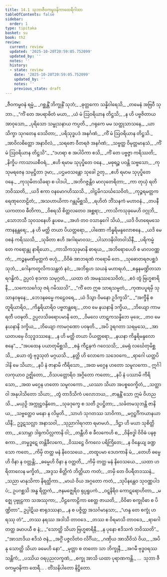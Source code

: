 ```yaml
---
title: 14.1 သုဘာဇီဝကမ္ဗဝနိကာထေရီဂါထာ
tableOfContents: false
sidebar:
  order: 1
type: tipitaka
basket: su
book: th2
review:
  current: review
  updated: '2025-10-20T20:59:05.752099'
  updated_by: ''
  notes: ''
  history:
  - state: review
    date: '2025-10-20T20:59:05.752099'
    updated_by: ''
    notes: ''
    previous_state: draft
---
```



<DynamicBreadcrumb />


<ReviewStatus review={frontmatter.review} showDetails={true} />

<HypothesisAnnotation frontmatter={frontmatter} />

<Division number="368" book="th2" e="ch" v="19" p="420">

<Paragraph number="452" type="verses" book="th2">
_ဇီဝကမ္ဗဝနံ ရမ္မံ,_  
_ဂစ္ဆန္တိံ ဘိက္ခုနိံ သုဘံ;_  
_ဓုတ္တကော သန္နိဝါရေသိ,_  
_တမေနံ အဗြဝီ သုဘာ._  

</Paragraph>

</Division>
<Division number="369" book="th2" e="ch" v="19" p="420">

<Paragraph number="453" type="verses" book="th2">
_“ကိံ တေ အပရာဓိတံ မယာ,_  
_ယံ မံ ဩဝရိယာန တိဋ္ဌသိ;_  
_န ဟိ ပဗ္ဗဇိတာယ အာဝုသော,_  
_ပုရိသော သမ္ဖုသနာယ ကပ္ပတိ._  

</Paragraph>

</Division>
<Division number="370" book="th2" e="ch" v="19" p="420">

<Paragraph number="454" type="verses" book="th2">
_ဂရုကေ မမ သတ္ထုသာသနေ,_  
_ယာ သိက္ခာ သုဂတေန ဒေသိတာ;_  
_ပရိသုဒ္ဓပဒံ အနင်္ဂဏံ,_  
_ကိံ မံ ဩဝရိယာန တိဋ္ဌသိ._  

</Paragraph>

</Division>
<Division number="371" book="th2" e="ch" v="19" p="420">

<Paragraph number="455" type="verses" book="th2">
_အာဝိလစိတ္တော အနာဝိလံ,_  
_သရဇော ဝီတရဇံ အနင်္ဂဏံ;_  
_သဗ္ဗတ္ထ ဝိမုတ္တမာနသံ,_  
_ကိံ မံ ဩဝရိယာန တိဋ္ဌသိ”._  

</Paragraph>

</Division>
<Division number="372" book="th2" e="ch" v="19" p="420">

<Paragraph number="456" type="verses" book="th2">
_“ဒဟရာ စ အပါပိကာ စသိ,_  
_ကိံ တေ ပဗ္ဗဇ္ဇာ ကရိဿတိ;_  
_နိက္ခိပ ကာသာယစီဝရံ,_  
_ဧဟိ ရမာမ သုပုပ္ဖိတေ ဝနေ._  

</Paragraph>

</Division>
<Division number="373" book="th2" e="ch" v="19" p="420">

<Paragraph number="457" type="verses" book="th2">
_မဓုရဉ္စ ပဝန္တိ သဗ္ဗသော,_  
_ကုသုမရဇေန သမုဋ္ဌိတာ ဒုမာ;_  
_ပဌမဝသန္တော သုခေါ ဥတု,_  
_ဧဟိ ရမာမ သုပုပ္ဖိတေ ဝနေ._  

</Paragraph>

</Division>
<Division number="374" book="th2" e="ch" v="19" p="420">

<Paragraph number="458" type="verses" book="th2">
_ကုသုမိတသိခရာ စ ပါဒပါ,_  
_အဘိဂဇ္ဇန္တိဝ မာလုတေရိတာ;_  
_ကာ တုယှံ ရတိ ဘဝိဿတိ,_  
_ယဒိ ဧကာ ဝနမောဂဟိဿသိ._  

</Paragraph>

</Division>
<Division number="375" book="th2" e="ch" v="19" p="421">

<Paragraph number="459" type="verses" book="th2">
_ဝါဠမိဂသင်္ဃသေဝိတံ,_  
_ကုဉ္ဇရမတ္တကရေဏုလောဠိတံ;_  
_အသဟာယိကာ ဂန္တုမိစ္ဆသိ,_  
_ရဟိတံ ဘိံသနကံ မဟာဝနံ._  

</Paragraph>

</Division>
<Division number="376" book="th2" e="ch" v="19" p="421">

<Paragraph number="460" type="verses" book="th2">
_တပနီယကတာဝ ဓီတိကာ,_  
_ဝိစရသိ စိတ္တလတေဝ အစ္ဆရာ;_  
_ကာသိကသုခုမေဟိ ဝဂ္ဂုဘိ,_  
_သောဘသီ သုဝသနေဟိ နူပမေ._  

</Paragraph>

</Division>
<Division number="377" book="th2" e="ch" v="19" p="421">

<Paragraph number="461" type="verses" book="th2">
_အဟံ တဝ ဝသာနုဂေါ သိယံ,_  
_ယဒိ ဝိဟရေမသေ ကာနနန္တရေ;_  
_န ဟိ မတ္ထိ တယာ ပိယတ္တရော,_  
_ပါဏော ကိန္နရိမန္ဒလောစနေ._  

</Paragraph>

</Division>
<Division number="378" book="th2" e="ch" v="19" p="421">

<Paragraph number="462" type="verses" book="th2">
_ယဒိ မေ ဝစနံ ကရိဿသိ,_  
_သုခိတာ ဧဟိ အဂါရမာဝသ;_  
_ပါသာဒနိဝါတဝါသိနီ,_  
_ပရိကမ္မံ တေ ကရောန္တု နာရိယော._  

</Paragraph>

</Division>
<Division number="379" book="th2" e="ch" v="19" p="421">

<Paragraph number="463" type="verses" book="th2">
_ကာသိကသုခုမာနိ ဓာရယ,_  
_အဘိရောပေဟိ စ မာလဝဏ္ဏကံ;_  
_ကဉ္စနမဏိမုတ္တကံ ဗဟုံ,_  
_ဝိဝိဓံ အာဘရဏံ ကရောမိ တေ._  

</Paragraph>

</Division>
<Division number="380" book="th2" e="ch" v="19" p="421">

<Paragraph number="464" type="verses" book="th2">
_သုဓောတရဇပစ္ဆဒံ သုဘံ,_  
_ဂေါနကတူလိကသန္ထတံ နဝံ;_  
_အဘိရုဟ သယနံ မဟာရဟံ,_  
_စန္ဒနမဏ္ဍိတသာရဂန္ဓိကံ._  

</Paragraph>

</Division>
<Division number="381" book="th2" e="ch" v="19" p="421">

<Paragraph number="465" type="verses" book="th2">
ဥပ္ပလံ စုဒကာ သမုဂ္ဂတံ,_  
_ယထာ တံ အမနုဿသေဝိတံ;_  
_ဧဝံ တွံ ဗြဟ္မစာရိနီ,_  
_သကေသင်္ဂေသု ဇရံ ဂမိဿသိ”._  

</Paragraph>

</Division>
<Division number="382" book="th2" e="ch" v="19" p="422">

<Paragraph number="466" type="verses" book="th2">
_“ကိံ တေ ဣဓ သာရသမ္မတံ,_  
_ကုဏပပူရမှိ သုသာနဝဍ္ဎနေ;_  
_ဘေဒနဓမ္မေ ကဠေဝရေ,_  
_ယံ ဒိသွာ ဝိမနော ဥဒိက္ခသိ”._  

</Paragraph>

</Division>
<Division number="383" book="th2" e="ch" v="19" p="422">

<Paragraph number="467" type="verses" book="th2">
_“အက္ခီနိ စ တူရိယာရိဝ,_  
_ကိန္နရိယာရိဝ ပဗ္ဗတန္တရေ;_  
_တဝ မေ နယနာနိ ဒက္ခိယ,_  
_ဘိယျော ကာမရတီ ပဝဍ္ဎတိ._  

</Paragraph>

</Division>
<Division number="384" book="th2" e="ch" v="19" p="422">

<Paragraph number="468" type="verses" book="th2">
ဥပ္ပလသိခရောပမာနိ တေ,_  
_ဝိမလေ ဟာဋကသန္နိဘေ မုခေ;_  
_တဝ မေ နယနာနိ ဒက္ခိယ,_  
_ဘိယျော ကာမဂုဏော ပဝဍ္ဎတိ._  

</Paragraph>

</Division>
<Division number="385" book="th2" e="ch" v="19" p="422">

<Paragraph number="469" type="verses" book="th2">
_အပိ ဒူရဂတာ သရမှသေ,_  
_အာယတပမှေ ဝိသုဒ္ဓဒဿနေ;_  
_န ဟိ မတ္ထိ တယာ ပိယတ္တရော,_  
_နယနာ ကိန္နရိမန္ဒလောစနေ”._  

</Paragraph>

</Division>
<Division number="386" book="th2" e="ch" v="19" p="422">

<Paragraph number="470" type="verses" book="th2">
_“အပထေန ပယာတုမိစ္ဆသိ,_  
_စန္ဒံ ကီဠနကံ ဂဝေသသိ;_  
_မေရုံ လင်္ဃေတုမိစ္ဆသိ,_  
_ယော တွံ ဗုဒ္ဓသုတံ မဂ္ဂယသိ._  

</Paragraph>

</Division>
<Division number="387" book="th2" e="ch" v="19" p="422">

<Paragraph number="471" type="verses" book="th2">
_နတ္ထိ ဟိ လောကေ သဒေဝကေ,_  
_ရာဂေါ ယတ္ထပိ ဒါနိ မေ သိယာ;_  
_နပိ နံ ဇာနာမိ ကီရိသော,_  
_အထ မဂ္ဂေန ဟတော သမူလကော._  

</Paragraph>

</Division>
<Division number="388" book="th2" e="ch" v="19" p="422">

<Paragraph number="472" type="verses" book="th2">
ဣင်္ဂါလကုယာဝ ဥဇ္ဈိတော,_  
_ဝိသပတ္တောရိဝ အဂ္ဂိတော ကတော;_  
_နပိ နံ ပဿာမိ ကီရိသော,_  
_အထ မဂ္ဂေန ဟတော သမူလကော._  

</Paragraph>

</Division>
<Division number="389" book="th2" e="ch" v="19" p="423">

<Paragraph number="473" type="verses" book="th2">
_ယဿာ သိယာ အပစ္စဝေက္ခိတံ,_  
_သတ္ထာ ဝါ အနုပါသိတော သိယာ;_  
_တွံ တာဒိသိကံ ပလောဘယ,_  
_ဇာနန္တိံ သော ဣမံ ဝိဟညသိ._  

</Paragraph>

</Division>
<Division number="390" book="th2" e="ch" v="19" p="423">

<Paragraph number="474" type="verses" book="th2">
_မယှဉှိ အက္ကုဋ္ဌဝန္ဒိတေ,_  
_သုခဒုက္ခေ စ သတီ ဥပဋ္ဌိတာ;_  
_သင်္ခတမသုဘန္တိ ဇာနိယ,_  
_သဗ္ဗတ္ထေဝ မနော န လိမ္ပတိ._  

</Paragraph>

</Division>
<Division number="391" book="th2" e="ch" v="19" p="423">

<Paragraph number="475" type="verses" book="th2">
_သာဟံ သုဂတဿ သာဝိကာ,_  
_မဂ္ဂဋ္ဌင်္ဂိကယာနယာယိနီ;_  
ဥဒ္ဓဋသလ္လာ အနာသဝါ,_  
_သုညာဂါရဂတာ ရမာမဟံ._  

</Paragraph>

</Division>
<Division number="392" book="th2" e="ch" v="19" p="423">

<Paragraph number="476" type="verses" book="th2">
_ဒိဋ္ဌာ ဟိ မယာ သုစိတ္တိတာ,_  
_သောမ္ဘာ ဒါရုကပိလ္လကာနိ ဝါ;_  
_တန္တီဟိ စ ခီလကေဟိ စ,_  
_ဝိနိဗဒ္ဓါ ဝိဝိဓံ ပနစ္စကာ._  

</Paragraph>

</Division>
<Division number="393" book="th2" e="ch" v="19" p="423">

<Paragraph number="477" type="verses" book="th2">
_တမှုဒ္ဓဋေ တန္တိခီလကေ,_  
_ဝိဿဋ္ဌေ ဝိကလေ ပရိကြိတေ;_  
_န ဝိန္ဒေယျ ခဏ္ဍသော ကတေ,_  
_ကိမှိ တတ္ထ မနံ နိဝေသယေ._  

</Paragraph>

</Division>
<Division number="394" book="th2" e="ch" v="19" p="423">

<Paragraph number="478" type="verses" book="th2">
_တထူပမာ ဒေဟကာနိ မံ,_  
_တေဟိ ဓမ္မေဟိ ဝိနာ န ဝတ္တန္တိ;_  
_ဓမ္မေဟိ ဝိနာ န ဝတ္တတိ,_  
_ကိမှိ တတ္ထ မနံ နိဝေသယေ._  

</Paragraph>

</Division>
<Division number="395" book="th2" e="ch" v="19" p="423">

<Paragraph number="479" type="verses" book="th2">
_ယထာ ဟရိတာလေန မက္ခိတံ,_  
_အဒ္ဒသ စိတ္တိကံ ဘိတ္တိယာ ကတံ;_  
_တမှိ တေ ဝိပရီတဒဿနံ,_  
_သညာ မာနုသိကာ နိရတ္ထိကာ._  

</Paragraph>

</Division>
<Division number="396" book="th2" e="ch" v="19" p="424">

<Paragraph number="480" type="verses" book="th2">
_မာယံ ဝိယ အဂ္ဂတော ကတံ,_  
_သုပိနန္တေဝ သုဝဏ္ဏပါဒပံ;_  
ဥပဂစ္ဆသိ အန္ဓ ရိတ္တကံ,_  
_ဇနမဇ္ဈေရိဝ ရုပ္ပရူပကံ._  

</Paragraph>

</Division>
<Division number="397" book="th2" e="ch" v="19" p="424">

<Paragraph number="481" type="verses" book="th2">
_ဝဋ္ဋနိရိဝ ကောဋရောဟိတာ,_  
_မဇ္ဈေ ပုဗ္ဗုဠကာ သအဿုကာ;_  
_ပီဠကောဠိကာ စေတ္ထ ဇာယတိ,_  
_ဝိဝိဓာ စက္ခုဝိဓာ စ ပိဏ္ဍိတာ”._  

</Paragraph>

</Division>
<Division number="398" book="th2" e="ch" v="19" p="424">

<Paragraph number="482" type="verses" book="th2">
ဥပ္ပါဋိယ စာရုဒဿနာ,_  
_န စ ပဇ္ဇိတ္ထ အသင်္ဂမာနသာ;_  
_“ဟန္ဒ တေ စက္ခုံ ဟရဿု တံ”,_  
_တဿ နရဿ အဒါသိ တာဝဒေ._  

</Paragraph>

</Division>
<Division number="399" book="th2" e="ch" v="19" p="424">

<Paragraph number="483" type="verses" book="th2">
_တဿ စ ဝိရမာသိ တာဝဒေ,_  
_ရာဂေါ တတ္ထ ခမာပယီ စ နံ;_  
_“သောတ္ထိ သိယာ ဗြဟ္မစာရိနီ,_  
_န ပုနော ဧဒိသကံ ဘဝိဿတိ”._  

</Paragraph>

</Division>
<Division number="400" book="th2" e="ch" v="19" p="424">

<Paragraph number="484" type="verses" book="th2">
_“အာသာဒိယ ဧဒိသံ ဇနံ,_  
_အဂ္ဂိံ ပဇ္ဇလိတံဝ လိင်္ဂိယ;_  
_ဂဏှိယ အာသီဝိသံ ဝိယ,_  
_အပိ နု သောတ္ထိ သိယာ ခမေဟိ နော”._  

</Paragraph>

</Division>
<Division number="401" book="th2" e="ch" v="19" p="424">

<Paragraph number="485" type="verses" book="th2">
_မုတ္တာ စ တတော သာ ဘိက္ခုနီ,_  
_အဂမီ ဗုဒ္ဓဝရဿ သန္တိကံ;_  
_ပဿိယ ဝရပုညလက္ခဏံ,_  
_စက္ခု အာသိ ယထာ ပုရာဏကန္တိ._  


</Paragraph>
</Division>

<Paragraph number="486" type="center" book="th2">
…  သုဘာ ဇီဝကမ္ဗဝနိကာ ထေရီ… .



</Paragraph>

<Paragraph number="487" type="center" book="th2">
တိံသနိပါတော နိဋ္ဌိတော.
</Paragraph>